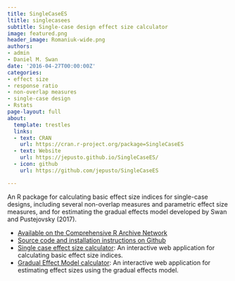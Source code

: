 ```yaml
---
title: SingleCaseES
ltitle: singlecasees
subtitle: Single-case design effect size calculator
image: featured.png
header_image: Romaniuk-wide.png
authors:
- admin
- Daniel M. Swan
date: '2016-04-27T00:00:00Z'
categories:
- effect size
- response ratio
- non-overlap measures
- single-case design
- Rstats
page-layout: full
about:
  template: trestles
  links:
  - text: CRAN
    url: https://cran.r-project.org/package=SingleCaseES
  - text: Website
    url: https://jepusto.github.io/SingleCaseES/
  - icon: github
    url: https://github.com/jepusto/SingleCaseES

---
```


An R package for calculating basic effect size indices for single-case designs, including several non-overlap measures and parametric effect size measures, and for estimating the gradual effects model developed by Swan and Pustejovsky (2017).

- [Available on the Comprehensive R Archive Network](https://CRAN.R-project.org/package=SingleCaseES)
- [Source code and installation instructions on Github](https://github.com/jepusto/SingleCaseES)
- [Single case effect size calculator](https://jepusto.shinyapps.io/SCD-effect-sizes/): An interactive web application for calculating basic effect size indices.
- [Gradual Effect Model calculator](https://jepusto.shinyapps.io/gem-scd/): An interactive web application for estimating effect sizes using the gradual effects model.

